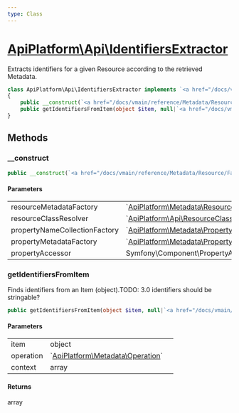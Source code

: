```yaml
---
type: Class
---
```


# [ApiPlatform\Api\IdentifiersExtractor](/docs/vmain/reference/Api/IdentifiersExtractor)


Extracts identifiers for a given Resource according to the retrieved Metadata.




```php
class ApiPlatform\Api\IdentifiersExtractor implements `<a href="/docs/vmain/reference/Metadata/IdentifiersExtractorInterface">ApiPlatform\Metadata\IdentifiersExtractorInterface</a>`
{
    public __construct(`<a href="/docs/vmain/reference/Metadata/Resource/Factory/ResourceMetadataCollectionFactoryInterface">ApiPlatform\Metadata\Resource\Factory\ResourceMetadataCollectionFactoryInterface</a>` $resourceMetadataFactory, `<a href="/docs/vmain/reference/Metadata/ResourceClassResolverInterface">ApiPlatform\Api\ResourceClassResolverInterface</a>` $resourceClassResolver, `<a href="/docs/vmain/reference/Metadata/Property/Factory/PropertyNameCollectionFactoryInterface">ApiPlatform\Metadata\Property\Factory\PropertyNameCollectionFactoryInterface</a>` $propertyNameCollectionFactory, `<a href="/docs/vmain/reference/Metadata/Property/Factory/PropertyMetadataFactoryInterface">ApiPlatform\Metadata\Property\Factory\PropertyMetadataFactoryInterface</a>` $propertyMetadataFactory, null|Symfony\Component\PropertyAccess\PropertyAccessorInterface $propertyAccessor)
    public getIdentifiersFromItem(object $item, null|`<a href="/docs/vmain/reference/Metadata/Operation">ApiPlatform\Metadata\Operation</a>` $operation, array $context): array
}
```
## Methods

### __construct



```php
public __construct(`<a href="/docs/vmain/reference/Metadata/Resource/Factory/ResourceMetadataCollectionFactoryInterface">ApiPlatform\Metadata\Resource\Factory\ResourceMetadataCollectionFactoryInterface</a>` $resourceMetadataFactory, `<a href="/docs/vmain/reference/Metadata/ResourceClassResolverInterface">ApiPlatform\Api\ResourceClassResolverInterface</a>` $resourceClassResolver, `<a href="/docs/vmain/reference/Metadata/Property/Factory/PropertyNameCollectionFactoryInterface">ApiPlatform\Metadata\Property\Factory\PropertyNameCollectionFactoryInterface</a>` $propertyNameCollectionFactory, `<a href="/docs/vmain/reference/Metadata/Property/Factory/PropertyMetadataFactoryInterface">ApiPlatform\Metadata\Property\Factory\PropertyMetadataFactoryInterface</a>` $propertyMetadataFactory, null|Symfony\Component\PropertyAccess\PropertyAccessorInterface $propertyAccessor)
```

#### Parameters

<table><tbody>
<tr><td>resourceMetadataFactory</td><td>`<a href="/docs/vmain/reference/Metadata/Resource/Factory/ResourceMetadataCollectionFactoryInterface">ApiPlatform\Metadata\Resource\Factory\ResourceMetadataCollectionFactoryInterface</a>`</td><td></td></tr><tr><td>resourceClassResolver</td><td>`<a href="/docs/vmain/reference/Metadata/ResourceClassResolverInterface">ApiPlatform\Api\ResourceClassResolverInterface</a>`</td><td></td></tr><tr><td>propertyNameCollectionFactory</td><td>`<a href="/docs/vmain/reference/Metadata/Property/Factory/PropertyNameCollectionFactoryInterface">ApiPlatform\Metadata\Property\Factory\PropertyNameCollectionFactoryInterface</a>`</td><td></td></tr><tr><td>propertyMetadataFactory</td><td>`<a href="/docs/vmain/reference/Metadata/Property/Factory/PropertyMetadataFactoryInterface">ApiPlatform\Metadata\Property\Factory\PropertyMetadataFactoryInterface</a>`</td><td></td></tr><tr><td>propertyAccessor</td><td>Symfony\Component\PropertyAccess\PropertyAccessorInterface</td><td></td></tr>
</tbody>
</table>

### getIdentifiersFromItem

Finds identifiers from an Item (object).TODO: 3.0 identifiers should be stringable?

```php
public getIdentifiersFromItem(object $item, null|`<a href="/docs/vmain/reference/Metadata/Operation">ApiPlatform\Metadata\Operation</a>` $operation, array $context): array
```

#### Parameters

<table><tbody>
<tr><td>item</td><td>object</td><td></td></tr><tr><td>operation</td><td>`<a href="/docs/vmain/reference/Metadata/Operation">ApiPlatform\Metadata\Operation</a>`</td><td></td></tr><tr><td>context</td><td>array</td><td></td></tr>
</tbody>
</table>

#### Returns

array
